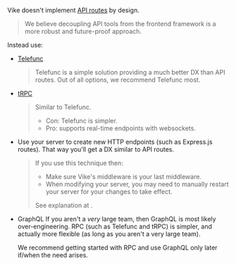 
Vike doesn't implement [API routes](https://nextjs.org/docs/api-routes/introduction) by design.

> We believe decoupling API tools from the frontend framework is a more robust and future-proof approach.

Instead use:

- [Telefunc](https://telefunc.com)
  > Telefunc is a simple solution providing a much better DX than API routes. Out of all options, we recommend Telefunc most.
- [tRPC](https://trpc.io/)
  > Similar to Telefunc.
  >  - Con: Telefunc is simpler.
  >  - Pro: supports real-time endpoints with websockets.
- Use your server to create new HTTP endpoints (such as Express.js routes). That way you'll get a DX similar to API routes.
  > If you use this technique then:
  >   - Make sure Vike's middleware is your last middleware.
  >   - When modifying your server, you may need to manually restart your server for your changes to take effect.
  >
  > See explanation at <Link href="/renderPage" />.
- GraphQL
  <Warning>
    If you aren't a *very* large team, then GraphQL is most likely over-engineering. RPC (such as Telefunc and tRPC) is simpler, and
    actually more flexible (as long as you aren't a very large team).

    We recommend getting started with RPC and use GraphQL only later if/when the need arises.
  </Warning>
